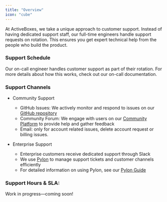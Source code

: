 ```yaml
---
title: "Overview" 
icon: "cube"
---
```


At ActiveBoxes, we take a unique approach to customer support. Instead of having dedicated support staff, our full-time engineers handle support requests on rotation. This ensures you get expert technical help from the people who build the product.

### Support Schedule

Our on-call engineer handles customer support as part of their rotation. For more details about how this works, check out our on-call documentation.


### Support Channels

- Community Support 
    - GitHub Issues: We actively monitor and respond to issues on our [GitHub repository](https://github.com/activeboxes/activeboxes)
    - Community Forum: We engage with users on our [Community Platform](https://community.activeboxes.org/) to provide help and gather feedback
    - Email: only for account related issues, delete account request or billing issues.

- Enterprise Support
    - Enterprise customers receive dedicated support through Slack
    - We use [Pylon](https://usepylon.com) to manage support tickets and customer channels efficiently
    - For detailed information on using Pylon, see our [Pylon Guide](handbook/customer-support/pylon)


### Support Hours & SLA:

<Warning>
Work in progress—coming soon!
</Warning>